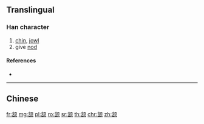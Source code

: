 {{character info/new}}
{{also|頷}}
==Translingual==

===Han character===
{{Han char|rn=181|rad=页|as=07|sn=13|four=|canj=ORMBO}}

# [[chin]], [[jowl]]
# give [[nod]]

====References====
* {{Han ref|kx=1410.451|hdz=74375.140|uh=9894|ud=39060}}

----

==Chinese==
{{zh-see|頷}}

[[fr:颔]]
[[mg:颔]]
[[pl:颔]]
[[ro:颔]]
[[sr:颔]]
[[th:颔]]
[[chr:颔]]
[[zh:颔]]